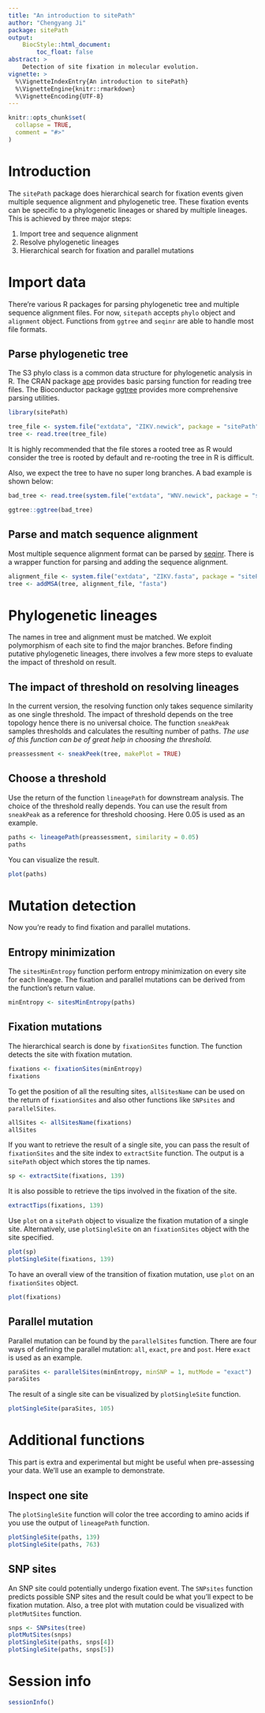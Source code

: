 ```yaml
---
title: "An introduction to sitePath"
author: "Chengyang Ji"
package: sitePath
output: 
    BiocStyle::html_document:
        toc_float: false
abstract: >
    Detection of site fixation in molecular evolution.
vignette: >
  %\VignetteIndexEntry{An introduction to sitePath}
  %\VignetteEngine{knitr::rmarkdown}
  %\VignetteEncoding{UTF-8}
---
```


```r
knitr::opts_chunk$set(
  collapse = TRUE,
  comment = "#>"
)
```

# Introduction

The `sitePath` package does hierarchical search for fixation events given multiple sequence alignment and phylogenetic tree. These fixation events can be specific to a phylogenetic lineages or shared by multiple lineages. This is achieved by three major steps:

1. Import tree and sequence alignment
2. Resolve phylogenetic lineages
3. Hierarchical search for fixation and parallel mutations

# Import data

There're various R packages for parsing phylogenetic tree and multiple sequence alignment files. For now, `sitepath` accepts `phylo` object and `alignment` object. Functions from `ggtree` and `seqinr` are able to handle most file formats.

## Parse phylogenetic tree

The S3 phylo class is a common data structure for phylogenetic analysis in R. The CRAN package [ape](https://cran.r-project.org/web/packages/ape/index.html) provides basic parsing function for reading tree files. The Bioconductor package [ggtree](https://bioconductor.org/packages/release/bioc/html/ggtree.html) provides more comprehensive parsing utilities.


```r
library(sitePath)

tree_file <- system.file("extdata", "ZIKV.newick", package = "sitePath")
tree <- read.tree(tree_file)
```

It is highly recommended that the file stores a rooted tree as R would consider the tree is rooted by default and re-rooting the tree in R is difficult. 

Also, we expect the tree to have no super long branches. A bad example is shown below:

```r
bad_tree <- read.tree(system.file("extdata", "WNV.newick", package = "sitePath"))

ggtree::ggtree(bad_tree)
```


## Parse and match sequence alignment

Most multiple sequence alignment format can be parsed by [seqinr](https://cran.r-project.org/web/packages/seqinr/index.html). There is a wrapper function for parsing and adding the sequence alignment.

```r
alignment_file <- system.file("extdata", "ZIKV.fasta", package = "sitePath")
tree <- addMSA(tree, alignment_file, "fasta")
```

# Phylogenetic lineages

The names in tree and alignment must be matched. We exploit polymorphism of each site to find the major branches. Before finding putative phylogenetic lineages, there involves a few more steps to evaluate the impact of threshold on result.

## The impact of threshold on resolving lineages

In the current version, the resolving function only takes sequence similarity as one single threshold. The impact of threshold depends on the tree topology hence there is no universal choice. The function `sneakPeak` samples thresholds and calculates the resulting number of paths. *The use of this function can be of great help in choosing the threshold.*

```r
preassessment <- sneakPeek(tree, makePlot = TRUE)
```

## Choose a threshold

Use the return of the function `lineagePath` for downstream analysis. The choice of the threshold really depends. You can use the result from `sneakPeak` as a reference for threshold choosing. Here 0.05 is used as an example.

```r
paths <- lineagePath(preassessment, similarity = 0.05)
paths
```

You can visualize the result.

```r
plot(paths)
```

# Mutation detection

Now you're ready to find fixation and parallel mutations.

## Entropy minimization

The `sitesMinEntropy` function perform entropy minimization on every site for each lineage. The fixation and parallel mutations can be derived from the function's return value.

```r
minEntropy <- sitesMinEntropy(paths)
```


## Fixation mutations

The hierarchical search is done by `fixationSites` function. The function detects the site with fixation mutation.

```r
fixations <- fixationSites(minEntropy)
fixations
```

To get the position of all the resulting sites, `allSitesName` can be used on the return of `fixationSites` and also other functions like `SNPsites` and `parallelSites`. 

```r
allSites <- allSitesName(fixations)
allSites
```

If you want to retrieve the result of a single site, you can pass the result of `fixationSites` and the site index to `extractSite` function. The output is a `sitePath` object which stores the tip names.

```r
sp <- extractSite(fixations, 139)
```

It is also possible to retrieve the tips involved in the fixation of the site.

```r
extractTips(fixations, 139)
```

Use `plot` on a `sitePath` object to visualize the fixation mutation of a single site. Alternatively, use `plotSingleSite` on an `fixationSites` object with the site specified.

```r
plot(sp)
plotSingleSite(fixations, 139)
```

To have an overall view of the transition of fixation mutation, use `plot` on an `fixationSites` object.

```r
plot(fixations)
```

## Parallel mutation

Parallel mutation can be found by the `parallelSites` function. There are four ways of defining the parallel mutation: `all`, `exact`, `pre` and `post`. Here `exact` is used as an example.

```r
paraSites <- parallelSites(minEntropy, minSNP = 1, mutMode = "exact")
paraSites
```

The result of a single site can be visualized by `plotSingleSite` function.

```r
plotSingleSite(paraSites, 105)
```

# Additional functions

This part is extra and experimental but might be useful when pre-assessing your data. We'll use an example to demonstrate.

## Inspect one site

The `plotSingleSite` function will color the tree according to amino acids if you use the output of `lineagePath` function.

```r
plotSingleSite(paths, 139)
plotSingleSite(paths, 763)
```

## SNP sites

An SNP site could potentially undergo fixation event. The `SNPsites` function predicts possible SNP sites and the result could be what you'll expect to be fixation mutation. Also, a tree plot with mutation could be visualized with `plotMutSites` function.

```r
snps <- SNPsites(tree)
plotMutSites(snps)
plotSingleSite(paths, snps[4])
plotSingleSite(paths, snps[5])
```

# Session info {.unnumbered}
```r
sessionInfo()
```
